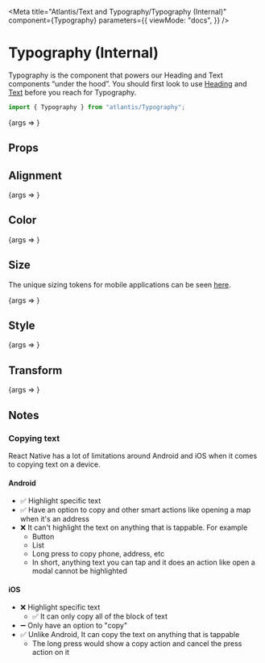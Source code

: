 
<Meta
  title="Atlantis/Text and Typography/Typography (Internal)"
  component={Typography}
  parameters={{
    viewMode: "docs",
  }}
/>

# Typography (Internal)

<Banner type="notice" dismissible={false}>

Typography is the component that powers our Heading and Text components “under
the hood”. You should first look to use
[Heading](/docs/atlantis-text-and-typography-heading--heading) and
[Text](/docs/atlantis-text-and-typography-text--text) before you reach for
Typography.

</Banner>

```ts
import { Typography } from "atlantis/Typography";
```

<Canvas>
  <Story
    name="Typography"
    args={{
      children: "Just some type here.",
    }}
  >
    {args => <Typography {...args} />}
  </Story>
</Canvas>

## Props

<ArgsTable of={Typography} />

## Alignment

<Canvas>
  <Story
    name="Alignment"
    args={{
      align: "right",
      children: "'align' prop changes the font alignment.",
    }}
  >
    {args => <Typography {...args} />}
  </Story>
</Canvas>

## Color

<Canvas>
  <Story
    name="Color"
    args={{
      children: "'color' prop changes the font color.",
      color: "green",
    }}
  >
    {args => <Typography {...args} />}
  </Story>
</Canvas>

## Size

The unique sizing tokens for mobile applications can be seen
[here](https://atlantis.getjobber.com/?path=/docs/design-typography--page#font-size).

<Canvas>
  <Story
    name="Size"
    args={{
      size: "extravagant",
      children: "'size' prop changes the font size.",
    }}
  >
    {args => <Typography {...args} />}
  </Story>
</Canvas>

## Style

<Canvas>
  <Story
    name="Font Style"
    args={{
      children: "'fontStyle' prop changes the font style.",
      style: "black",
    }}
  >
    {args => <Typography {...args} />}
  </Story>
</Canvas>

## Transform

<Canvas>
  <Story
    name="Transform"
    args={{
      children: "'transform' prop changes the text casing.",
      transform: "uppercase",
    }}
  >
    {args => <Typography {...args} />}
  </Story>
</Canvas>

## Notes

### Copying text

React Native has a lot of limitations around Android and iOS when it comes to
copying text on a device.

#### Android

- ✅ Highlight specific text
- ✅ Have an option to copy and other smart actions like opening a map when it's
  an address
- ❌ It can't highlight the text on anything that is tappable. For example
  - Button
  - List
  - Long press to copy phone, address, etc
  - In short, anything text you can tap and it does an action like open a modal
    cannot be highlighted

#### iOS

- ❌ Highlight specific text
  - ✅ It can only copy all of the block of text
- ➖ Only have an option to "copy"
- ✅ Unlike Android, It can copy the text on anything that is tappable
  - The long press would show a copy action and cancel the press action on it
